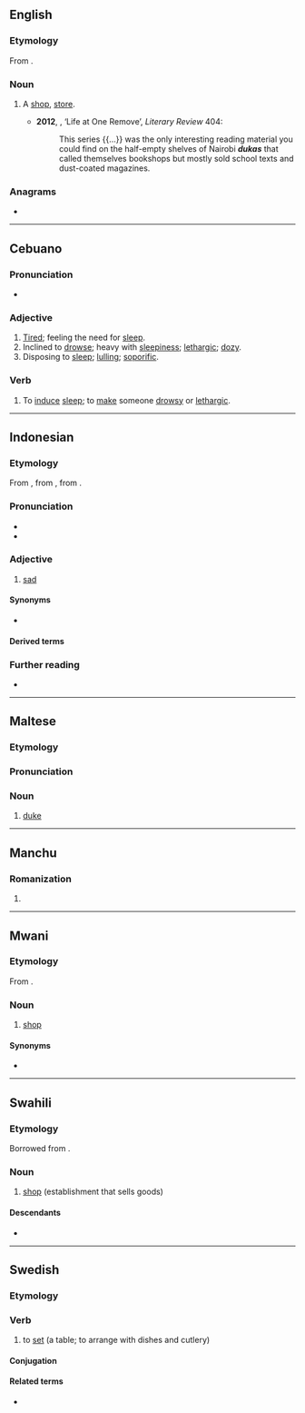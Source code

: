 ==English==

===Etymology===
From {{etyl|sw|en}} {{m|sw|duka}}.

===Noun===
{{en-noun}}

# {{lb|en|Kenya}} A [[shop]], [[store]].
#* '''2012''', {{w|Aidan Hartley}}, ‘Life at One Remove’, ''Literary Review'' 404:
#*: This series {{...}} was the only interesting reading material you could find on the half-empty shelves of Nairobi '''''dukas''''' that called themselves bookshops but mostly sold school texts and dust-coated magazines.

===Anagrams===
* {{anagrams|en|a=adku|kuda}}

----

==Cebuano==

===Pronunciation===
* {{hyphenation|ceb|du|ka}}

===Adjective===
{{head|ceb|adjective}}

# [[tired|Tired]]; feeling the need for [[sleep]].
# Inclined to [[drowse]]; heavy with [[sleepiness]]; [[lethargic]]; [[dozy]].
# Disposing to [[sleep]]; [[lulling]]; [[soporific]].

===Verb===
{{head|ceb|verb}}

# To [[induce]] [[sleep]]; to [[make]] someone [[drowsy]] or [[lethargic]].

----
==Indonesian==

===Etymology===
From {{inh|id|ms|duka}}, from {{der|id|pi|dukkha}}, from {{der|id|sa|दुःख}}.

===Pronunciation===
* {{IPA|id|/du.ka/|}}
* {{hyphenation|id|du|ka}}

===Adjective===
{{head|id|adjective}}
# [[sad]]

====Synonyms====
* {{l|id|sedih}}

====Derived terms====
{{der2|id|
| berduka
| kedukaan
| mendukai
| mendukakan
| duka cita
| duka nestapa
| duka ria
|}}

===Further reading===
* {{R:KBBI Daring}}
----

==Maltese==

===Etymology===
{{rfe|mt}}

===Pronunciation===
{{rfp|mt}}

===Noun===
{{mt-noun|g=m|p=duki|f=dukessa}}

# [[duke]]

----

==Manchu==

===Romanization===
{{head|mnc|romanization|sc=Latn}}

# {{romanization of|mnc|ᡩᡠᡴᠠ}}

----

==Mwani==

===Etymology===
From {{etyl|ar|wmw}} {{m|ar|دُكَّان}}.

===Noun===
{{wmw-noun|5}}

# {{lb|wmw|Nsimbwa}} [[shop]]

====Synonyms====
* {{l|wmw|lozya}}

----

==Swahili==

===Etymology===
Borrowed from {{bor|sw|ar|دُكَّان}}.

===Noun===
{{sw-noun|ma}}

# [[shop]] (establishment that sells goods)

====Descendants====
* {{desc|ki|nduka}}

----

==Swedish==

===Etymology===
{{suffix|sv|duk|a}}

===Verb===
{{head|sv|verb}}

# to [[set]] (a table; to arrange with dishes and cutlery)

====Conjugation====
{{sv-conj-wk}}

====Related terms====
* {{l|sv|dukning}}